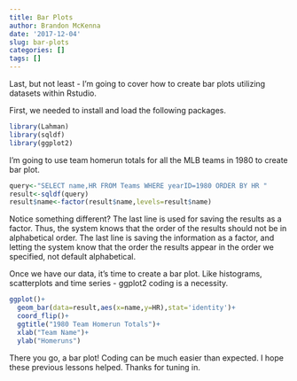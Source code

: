 ```yaml
---
title: Bar Plots
author: Brandon McKenna
date: '2017-12-04'
slug: bar-plots
categories: []
tags: []
---
```


Last, but not least - I'm going to cover how to create bar plots utilizing datasets within Rstudio.

First, we needed to install and load the following packages.

```r
library(Lahman)
library(sqldf)
library(ggplot2)
```
I'm going to use team homerun totals for all the MLB teams in 1980 to create bar plot.

```r
query<-"SELECT name,HR FROM Teams WHERE yearID=1980 ORDER BY HR "
result<-sqldf(query)
result$name<-factor(result$name,levels=result$name)

```

Notice something different? The last line is used for saving the results as a factor. Thus, the system knows that the order of the results should not be in alphabetical order. 
The last line is saving the information as a factor, and letting the system know that the order the results appear in the order we specified, not default alphabetical.

Once we have our data, it's time to create a bar plot. Like histograms, scatterplots and time series - ggplot2 coding is a necessity. 

```r
ggplot()+
  geom_bar(data=result,aes(x=name,y=HR),stat='identity')+
  coord_flip()+
  ggtitle("1980 Team Homerun Totals")+
  xlab("Team Name")+
  ylab("Homeruns")

```

There you go, a bar plot! Coding can be much easier than expected. I hope these previous lessons helped. Thanks for tuning in. 